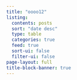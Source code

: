 ```yaml
---
title: "oooo12"
listing:
  contents: posts
  sort: "date desc"
  type: table
  categories: true
  feed: true
  sort-ui: false
  filter-ui: false
page-layout: full
title-block-banner: true
---
```

